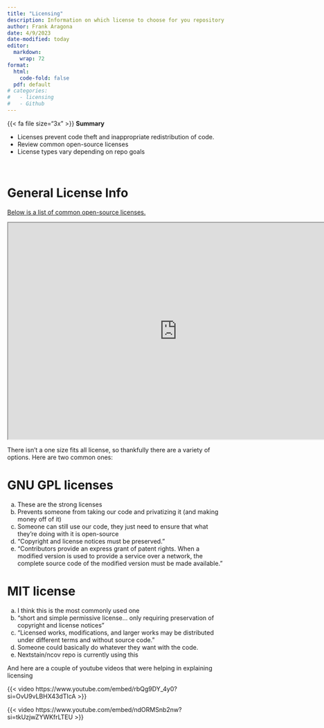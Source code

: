 ```yaml
---
title: "Licensing"
description: Information on which license to choose for you repository
author: Frank Aragona
date: 4/9/2023
date-modified: today
editor: 
  markdown: 
    wrap: 72
format: 
  html: 
    code-fold: false
  pdf: default
# categories:
#   - licensing
#   - Github
---
```


:::{.note .medframe}
{{< fa file size="3x" >}} **Summary**

-   Licenses prevent code theft and inappropriate redistribution of code. 
-   Review common open-source licenses 
-   License types vary depending on repo goals
:::

<br>

# General License Info

[Below is a list of common open-source licenses.](https://choosealicense.com/licenses/)

<!-- Content for HTML --->

:::{.content-visible unless-format="pdf"}
```{=html}
<iframe width="780" height="500" src="https://choosealicense.com/licenses/" title="Github Licenses"></iframe>
```
:::

There isn't a one size fits all license, so thankfully there are a variety of options. Here are two common ones:

# GNU GPL licenses

a.  These are the strong licenses
b.  Prevents someone from taking our code and privatizing it (and making
    money off of it)
c.  Someone can still use our code, they just need to ensure that what
    they're doing with it is open-source
d.  "Copyright and license notices must be preserved."
e.  "Contributors provide an express grant of patent rights. When a
    modified version is used to provide a service over a network, the
    complete source code of the modified version must be made
    available."

# MIT license

a.  I think this is the most commonly used one
b.  "short and simple permissive license... only requiring preservation
    of copyright and license notices"
c.  "Licensed works, modifications, and larger works may be distributed
    under different terms and without source code."
d.  Someone could basically do whatever they want with the code.
e.  Nextstain/ncov repo is currently using this

And here are a couple of youtube videos that were helping in explaining
licensing

{{< video https://www.youtube.com/embed/rbQg9DY_4y0?si=OvU9vLBHX43dTIcA >}}

{{< video https://www.youtube.com/embed/ndORMSnb2nw?si=tkUzjwZYWKfrLTEU >}}

